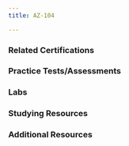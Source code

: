 ```yaml
---
title: AZ-104

---
```


<LinkCard title="Exam AZ-104: Microsoft Azure Administrator" href="https://learn.microsoft.com/certifications/exams/az-104"/>
<LinkCard title="AZ-104 Exam Study Guide" href="https://aka.ms/az104-studyguide" />

### Related Certifications
<CardGrid>
  <LinkCard title="Azure Administrator Associate" href="https://learn.microsoft.com/en-us/certifications/azure-administrator" target="_blank"/>
  <LinkCard title="Azure Solutions Architect Expert" href="https://learn.microsoft.com/en-us/certifications/azure-solutions-architect" target="_blank"/>
  <LinkCard title="DevOps Engineer Expert" href="https://learn.microsoft.com/en-us/certifications/devops-engineer" target="_blank"/>
</CardGrid>

### Practice Tests/Assessments

<CardGrid>
  <LinkCard title="MSLearn Practice Assessment" href="https://learn.microsoft.com/certifications/exams/az-104/practice/assessment?assessment-type=practice&assessmentId=21" />
  <LinkCard title="MeasureUp Practice Tests" href="https://www.measureup.com/microsoft-practice-test-az-104-microsoft-azure-administrator.html" />
  <LinkCard title="Whizlab Practice Tests" href="https://www.whizlabs.com/microsoft-azure-certification-az-104/" /> 
  <LinkCard title="Scott Duffy Practice Tests" href="https://www.udemy.com/course/az104-azure-practice/" />
</CardGrid>

### Labs
  <LinkCard title="Exam Labs" href="https://futureURLOfLabPage.com" />

### Studying Resources

<Tabs>

  <TabItem label="Text">
  <CardGrid>
  <LinkCard title="Microsoft Learn" href="https://learn.microsoft.com/certifications/exams/az-104" />
  </CardGrid>
  </TabItem>

  <TabItem label="Videos">
  <CardGrid>
  <LinkCard title="Microsoft Learn Exam Readiness Zone" href="https://learn.microsoft.com/en-us/shows/exam-readiness-zone/?terms=AZ-104" />
  <LinkCard title="John Savill Study Cram" href="https://www.youtube.com/watch?v=VOod_VNgdJk&list=PLlVtbbG169nH_CJl4wwKBfS1V8nMYr7xL&index=8&pp=iAQB" />
  <LinkCard title="John Savill's Course" href="https://www.youtube.com/playlist?list=PLlVtbbG169nGlGPWs9xaLKT1KfwqREHbs" />
  <LinkCard title="AGuideToCloud Course" href="https://www.youtube.com/playlist?list=PLhLKc18P9YOAW3dKZaQ2xVYg8uE1m5Lp8" />
  <LinkCard title="freeCodeCamp/ExamPro Course" href="https://youtu.be/10PbGbTUSAg?si=qVvb-iysK0px8Xdk" />
  </CardGrid>
  </TabItem>

  <TabItem label="Paid">
  <CardGrid>
  <LinkCard title="Pluralsight Course" href="https://www.pluralsight.com/paths/az-104-microsoft-azure-administrator-certification-prep" />
  <LinkCard title="ExamPro Course" href="https://www.exampro.co/az-104" />
  <LinkCard title="Scott Duffy Course" href="https://www.udemy.com/course/70533-azure/" />
  </CardGrid>
  </TabItem>

</Tabs>

### Additional Resources
<CardGrid>
  <LinkCard title="Microsoft 365 E5 Developer Tenant" href="https://developer.microsoft.com/en-us/microsoft-365/dev-program" /> 
  <LinkCard title="Microsoft Azure Free Account" href="https://azure.microsoft.com/en-us/offers/ms-azr-0044p" /> 
  <LinkCard title="Cisco Networking Basics Course" href="https://skillsforall.com/course/networking-basics?courseLang=en-US" /> 
</CardGrid>
